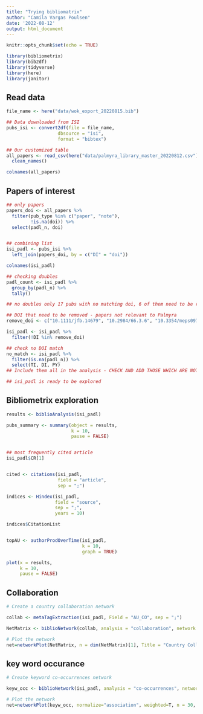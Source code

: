 ```yaml
---
title: "Trying bibliomatrix"
author: "Camila Vargas Poulsen"
date: '2022-08-12'
output: html_document
---
```


```r
knitr::opts_chunk$set(echo = TRUE)

library(bibliometrix)
library(bib2df)
library(tidyverse)
library(here)
library(janitor)
```


## Read data

```r

file_name <- here("data/wok_export_20220815.bib")

## Data downloaded from ISI
pubs_isi <- convert2df(file = file_name,
                   dbsource = "isi",
                   format = "bibtex")

## Our customized table
all_papers <- read_csv(here("data/palmyra_library_master_20220812.csv")) %>% 
  clean_names()

colnames(all_papers)
```


## Papers of interest
```r
## only papers
papers_doi <- all_papers %>% 
  filter(pub_type %in% c("paper", "note"),
         !is.na(doi)) %>% 
  select(padl_n, doi)


## combining list
isi_padl <- pubs_isi %>% 
  left_join(papers_doi, by = c("DI" = "doi"))

colnames(isi_padl)

## checking doubles
padl_count <- isi_padl %>% 
  group_by(padl_n) %>% 
  tally()

## no doubles only 17 pubs with no matching doi, 6 of them need to be removed from the list because publication is not relevant to Palmyra

## DOI that need to be removed - papers not relevant to Palmyra
remove_doi <- c("10.1111/jfb.14679", "10.2984/66.3.6", "10.3354/meps09722", "10.1099/ijs.0.033761-0", "10.3354/meps09080", "10.1007/s10841-008-9157-2")

isi_padl <- isi_padl %>% 
  filter(!DI %in% remove_doi)

## check no DOI match
no_match <- isi_padl %>% 
  filter(is.na(padl_n)) %>% 
  select(TI, DI, PY)
## Include them all in the analysis - CHECK AND ADD THOSE WHICH ARE NOT ON THE MASTER LIST

## isi_padl is ready to be explored

```


## Bibliometrix exploration


```r

results <- biblioAnalysis(isi_padl)

pubs_summary <- summary(object = results,
                        k = 10,
                        pause = FALSE)


## most frequently cited article
isi_padl$CR[1]


cited <- citations(isi_padl,
                   field = "article",
                   sep = ";")

indices <- Hindex(isi_padl, 
                  field = "source",
                  sep = ";", 
                  years = 10)

indices$CitationList


topAU <- authorProdOverTime(isi_padl,
                            k = 10,
                            graph = TRUE)

plot(x = results,
     k = 10,
     pause = FALSE)

```


## Collaboration

```r
# Create a country collaboration network

collab <- metaTagExtraction(isi_padl, Field = "AU_CO", sep = ";")

NetMatrix <- biblioNetwork(collab, analysis = "collaboration", network = "countries", sep = ";")

# Plot the network
net=networkPlot(NetMatrix, n = dim(NetMatrix)[1], Title = "Country Collaboration", type = "circle", size=TRUE, remove.multiple=FALSE,labelsize=0.7,cluster="none")
```


## key word occurance
```r
# Create keyword co-occurrences network

keyw_occ <- biblioNetwork(isi_padl, analysis = "co-occurrences", network = "keywords", sep = ";")

# Plot the network
net=networkPlot(keyw_occ, normalize="association", weighted=T, n = 30, Title = "Keyword Co-occurrences", type = "fruchterman", size=T,edgesize = 5,labelsize=0.7)
```


